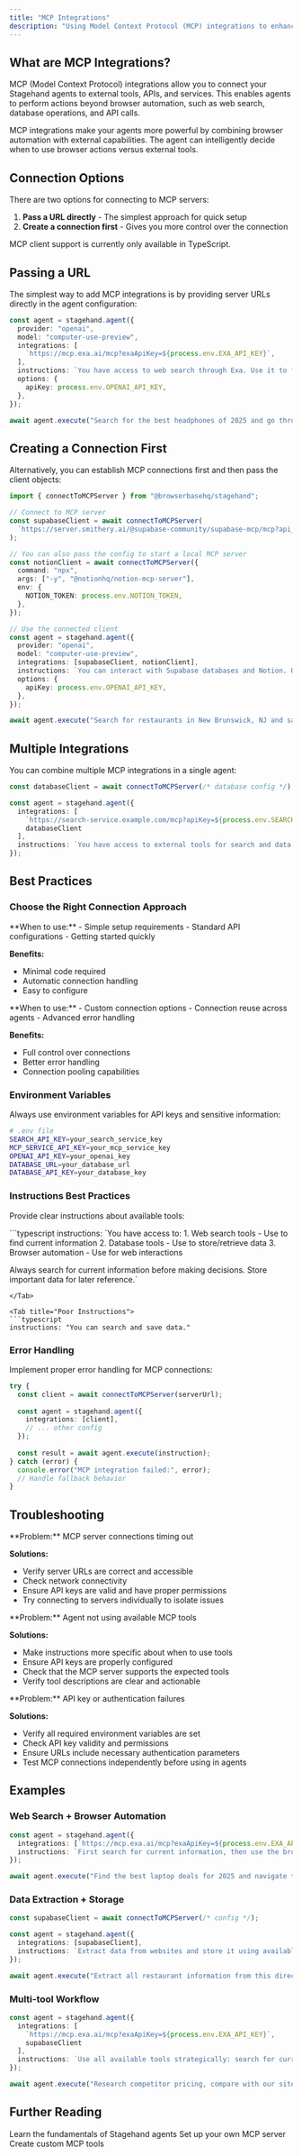 ```yaml
---
title: "MCP Integrations"
description: "Using Model Context Protocol (MCP) integrations to enhance agent capabilities"
---
```


## What are MCP Integrations?

MCP (Model Context Protocol) integrations allow you to connect your Stagehand agents to external tools, APIs, and services. This enables agents to perform actions beyond browser automation, such as web search, database operations, and API calls.

<Info>
MCP integrations make your agents more powerful by combining browser automation with external capabilities. The agent can intelligently decide when to use browser actions versus external tools.
</Info>

## Connection Options

There are two options for connecting to MCP servers:

1. **Pass a URL directly** - The simplest approach for quick setup
2. **Create a connection first** - Gives you more control over the connection

<Note>
MCP client support is currently only available in TypeScript.
</Note>

## Passing a URL

The simplest way to add MCP integrations is by providing server URLs directly in the agent configuration:

```typescript
const agent = stagehand.agent({
  provider: "openai",
  model: "computer-use-preview",
  integrations: [
    `https://mcp.exa.ai/mcp?exaApiKey=${process.env.EXA_API_KEY}`,
  ],
  instructions: `You have access to web search through Exa. Use it to find current information before browsing.`,
  options: {
    apiKey: process.env.OPENAI_API_KEY,
  },
});

await agent.execute("Search for the best headphones of 2025 and go through checkout for the top recommendation");
```

## Creating a Connection First

Alternatively, you can establish MCP connections first and then pass the client objects:

```typescript
import { connectToMCPServer } from "@browserbasehq/stagehand";

// Connect to MCP server
const supabaseClient = await connectToMCPServer(
  `https://server.smithery.ai/@supabase-community/supabase-mcp/mcp?api_key=${process.env.SMITHERY_API_KEY}`
);

// You can also pass the config to start a local MCP server
const notionClient = await connectToMCPServer({
  command: "npx",
  args: ["-y", "@notionhq/notion-mcp-server"],
  env: {
    NOTION_TOKEN: process.env.NOTION_TOKEN,
  },
});

// Use the connected client
const agent = stagehand.agent({
  provider: "openai", 
  model: "computer-use-preview",
  integrations: [supabaseClient, notionClient],
  instructions: `You can interact with Supabase databases and Notion. Use these tools to store and retrieve data.`,
  options: {
    apiKey: process.env.OPENAI_API_KEY,
  },
});

await agent.execute("Search for restaurants in New Brunswick, NJ and save the first result to the database");
```



## Multiple Integrations

You can combine multiple MCP integrations in a single agent:

```typescript
const databaseClient = await connectToMCPServer(/* database config */);

const agent = stagehand.agent({
  integrations: [
    `https://search-service.example.com/mcp?apiKey=${process.env.SEARCH_API_KEY}`,
    databaseClient
  ],
  instructions: `You have access to external tools for search and data storage. Use these tools strategically to complete tasks efficiently.`
});
```

## Best Practices

### Choose the Right Connection Approach
<Tabs>
<Tab title="Passing a URL">
**When to use:**
- Simple setup requirements
- Standard API configurations
- Getting started quickly

**Benefits:**
- Minimal code required
- Automatic connection handling
- Easy to configure
</Tab>

<Tab title="Creating a Connection First">
**When to use:**
- Custom connection options
- Connection reuse across agents
- Advanced error handling

**Benefits:**
- Full control over connections
- Better error handling
- Connection pooling capabilities
</Tab>
</Tabs>

### Environment Variables

Always use environment variables for API keys and sensitive information:

```bash
# .env file
SEARCH_API_KEY=your_search_service_key
MCP_SERVICE_API_KEY=your_mcp_service_key
OPENAI_API_KEY=your_openai_key
DATABASE_URL=your_database_url
DATABASE_API_KEY=your_database_key
```

### Instructions Best Practices

Provide clear instructions about available tools:

<Tabs>
<Tab title="Good Instructions">
```typescript
instructions: `You have access to:
1. Web search tools - Use to find current information
2. Database tools - Use to store/retrieve data
3. Browser automation - Use for web interactions

Always search for current information before making decisions.
Store important data for later reference.`
```
</Tab>

<Tab title="Poor Instructions">
```typescript
instructions: "You can search and save data."
```
</Tab>
</Tabs>

### Error Handling

Implement proper error handling for MCP connections:

```typescript
try {
  const client = await connectToMCPServer(serverUrl);
  
  const agent = stagehand.agent({
    integrations: [client],
    // ... other config
  });
  
  const result = await agent.execute(instruction);
} catch (error) {
  console.error("MCP integration failed:", error);
  // Handle fallback behavior
}
```

## Troubleshooting

<AccordionGroup>
<Accordion title="Connection timeouts">
**Problem:** MCP server connections timing out

**Solutions:**
- Verify server URLs are correct and accessible
- Check network connectivity
- Ensure API keys are valid and have proper permissions
- Try connecting to servers individually to isolate issues
</Accordion>

<Accordion title="Tool not being used">
**Problem:** Agent not using available MCP tools

**Solutions:**
- Make instructions more specific about when to use tools
- Ensure API keys are properly configured
- Check that the MCP server supports the expected tools
- Verify tool descriptions are clear and actionable
</Accordion>

<Accordion title="Authentication errors">
**Problem:** API key or authentication failures

**Solutions:**
- Verify all required environment variables are set
- Check API key validity and permissions  
- Ensure URLs include necessary authentication parameters
- Test MCP connections independently before using in agents
</Accordion>
</AccordionGroup>

## Examples

### Web Search + Browser Automation
```typescript
const agent = stagehand.agent({
  integrations: [`https://mcp.exa.ai/mcp?exaApiKey=${process.env.EXA_API_KEY}`],
  instructions: `First search for current information, then use the browser to complete tasks based on what you find.`
});

await agent.execute("Find the best laptop deals for 2025 and navigate to purchase the top recommendation");
```

### Data Extraction + Storage
```typescript
const supabaseClient = await connectToMCPServer(/* config */);

const agent = stagehand.agent({
  integrations: [supabaseClient],
  instructions: `Extract data from websites and store it using available database tools.`
});

await agent.execute("Extract all restaurant information from this directory and save it to the database");
```

### Multi-tool Workflow
```typescript
const agent = stagehand.agent({
  integrations: [
    `https://mcp.exa.ai/mcp?exaApiKey=${process.env.EXA_API_KEY}`,
    supabaseClient
  ],
  instructions: `Use all available tools strategically: search for current info, browse websites, and store important data.`
});

await agent.execute("Research competitor pricing, compare with our site, and store the analysis");
```

## Further Reading

<CardGroup cols={3}>
<Card title="Agent Basics" icon="robot" href="/basics/agent">
  Learn the fundamentals of Stagehand agents
</Card>

<Card title="MCP Server Setup" icon="server" href="/integrations/mcp/setup">  
  Set up your own MCP server
</Card>

<Card title="Custom Tools" icon="wrench" href="/integrations/mcp/tools">
  Create custom MCP tools
</Card>
</CardGroup>
